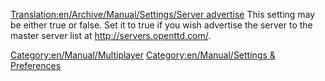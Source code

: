 [[Translation:en/Archive/Manual/Settings/Server advertise]]
This setting may be either true or false. Set it to true if you wish advertise the server to the master server list at http://servers.openttd.com/.
[[Category:en/Manual/Multiplayer]]
[[Category:en/Manual/Settings & Preferences]]


{{en/Stub}}
